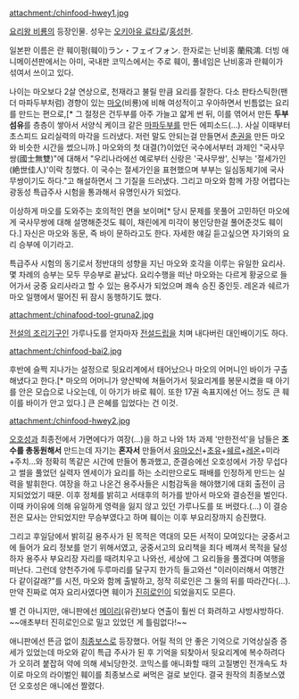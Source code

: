 attachment:/chinfood-hwey1.jpg

[[요리왕 비룡]]의 등장인물. 성우는 [[오키아유 료타로]]/[[홍성헌]].

일본판 이름은 란 훼이펑(훼이)ラン・フェイフォン. 한자로는 난비홍 蘭飛鴻. 더빙 애니메이션판에서는 아미, 국내판 코믹스에서는 주로 훼이, 풀네임은 난비홍과 란훼이가 섞여서 쓰이고 있다.

나이는 마오보다 2살 연상으로, 천재라고 불릴 만큼 요리를 잘한다. 다소 판타스틱한(팬더 마파두부처럼) 경향이 있는 [[유마오신|마오]](비룡)에 비해 여성적이고 우아하면서 빈틈없는 요리를 만드는 편으로,[* 그 절정은 건두부를 아주 가늘고 얇게 썬 뒤, 이를 엮어서 만든 '''두부섬유'''를 층층이 쌓아서 서양식 케이크 같은 [[마파두부]]를 만든 에피소드(…). 사실 이때부터 초스피드 요리실력의 마각을 드러냈다. 저런 말도 안되는걸 만들면서 [[춘권]]을 만든 마오와 비슷한 시간을 썼으니까.] 마오와의 첫 대결(?)이었던 국수에서부터 과제인 "국사무쌍(國士無雙)"에 대해서 "우리나라에선 예로부터 신랑은 '국사무쌍', 신부는 '절세가인(絶世佳人)'이락 칭했다. 이 국수는 절세가인을 표현했으며 부부는 일심동체기에 국사무쌍이기도 하다."고 해설하면서 그 기질을 드러냈다. 그리고 마오와 함께 가장 어렵다는 광동성 특급주사 시험을 통과해서 유명인사가 되었다.

이상하게 마오를 도와주는 호의적인 면을 보이며[* 당시 문제를 못풀어 고민하던 마오에게 국사무쌍에 대해 설명해준것도 훼이, 채린에게 미각이 봉인당한걸 풀어준것도 훼이다.] 자신은 마오와 동문, 즉 바이 문하라고도 한다. 자세한 얘길 듣고싶으면 자기와의 요리 승부에 이기라고.

특급주사 시험의 동기로서 정반대의 성향을 지닌 마오와 호각을 이루는 유일한 요리사. 몇 차례의 승부는 모두 무승부로 끝났다. 요리수행을 떠난 마오와는 다르게 황궁으로 들어가서 궁중 요리사라고 할 수 있는 용주사가 되었으며 쾌속 승진 중인듯. 레온과 쉐르가 마오 일행에서 떨어진 뒤 잠시 동행하기도 했다. 

attachment:/chinafood-tool-gruna2.jpg

[[전설의 조리기구]]인 가루나도를 얻자마자 [[전설드립]]을 치며 내다버린 대인배이기도 하다.

attachment:/chinfood-bai2.jpg

후반에 슬쩍 지나가는 설정으로 뒷요리계에서 태어났으나 마오의 어머니인 바이가 구출해냈다고 한다.[* 마오의 어머니가 양산박에 쳐들어가서 뒷요리계를 봉문시켰을 때 아기를 안은 모습으로 나오는데, 이 아기가 바로 훼이. 또한 17권 속표지에선 어느 정도 큰 훼이를 바이가 안고 있다.] 큰 은혜를 입었다는 건 이것.

attachment:/chinfood-hwey2.jpg

[[뒷요리계|오호성]]과 최종전에서 가면에다가 여장(…)을 하고 나와 1차 과제 '만한전석'을 남들은 '''조수를 총동원해서''' 만드는데 자기는 '''혼자서''' 만들어서 [[유마오신]]+[[초유]]+[[쉐르]]+[[레온]]+미라+주치…와 정확히 똑같은 시간에 만들어 통과했고, 준결승에선 오호성에서 가장 무섭다고 썰을 풀었던 실력자 엔세이가 요리를 하는 소리만으로도 패배를 인정하게 만드는 실력을 발휘한다. 여장을 하고 나온건 용주사들은 시험감독을 해야했기에 대회 출전이 금지되었었기 때문. 이후 정체를 밝히고 서태후의 허가를 받아서 마오와 결승전을 벌인다. 이때 카이유에 의해 유일하게 영력을 잃지 않고 있던 가루나도를 또 버렸다.(...)  이 결승전은 묘사는 안되었지만 무승부였다고 하며 훼이는 이후 부요리장까지 승진했다.

그리고 후일담에서 밝히길 용주사가 된 목적은 역대의 모든 서적이 모여있다는 궁중서고에 들어가 요리 정보를 얻기 위해서였고, 궁중서고의 요리책을 죄다 베껴서 목적을 달성하자 용주사 부요리장 자리를 때려치우고 나와선, 세상에 그 요리들을 풀겠다며 여행을 떠난다. 그런데 양천주가에 두루마리를 달구지 한가득 들고와선 "이러이러해서 여행간다 같이갈래?"를 시전, 마오와 함께 출발하고, 정작 히로인은 그 둘의 뒤를 따라간다(…). 만약 진짜로 여자 요리사였다면 훼이가 [[진히로인]]이 되었을지도 모른다.

별 건 아니지만, 애니판에선 [[메이리]](유란)보다 연출이 훨씬 더 화려하고 샤방샤방하다. ~~애초부터 진히로인으로 밀고 있었던 게 틀림없다!~~

애니판에선 뜬금 없이 [[최종보스]]로 등장했다. 어릴 적의 안 좋은 기억으로 기억상실증 증세가 있었는데 마오와 같이 특급 주사가 된 후 기억을 되찾아서 뒷요리계에 복수하려다가 오히려 붙잡혀 약에 의해 세뇌당한것. 코믹스를 애니화할 때의 고질병인 전개속도 차이로 마오의 라이벌인 훼이를 최종보스로 써먹은 걸로 보인다. 결국 원작의 최종보스였던 오호성은 애니에선 짤렸다.
